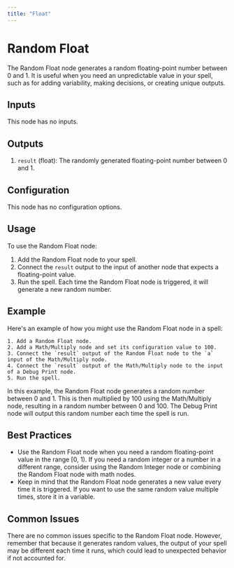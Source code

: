 ```yaml
---
title: "Float"
---
```


# Random Float

The Random Float node generates a random floating-point number between 0 and 1. It is useful when you need an unpredictable value in your spell, such as for adding variability, making decisions, or creating unique outputs.

## Inputs

This node has no inputs.

## Outputs

1. `result` (float): The randomly generated floating-point number between 0 and 1.

## Configuration

This node has no configuration options.

## Usage

To use the Random Float node:

1. Add the Random Float node to your spell.
2. Connect the `result` output to the input of another node that expects a floating-point value.
3. Run the spell. Each time the Random Float node is triggered, it will generate a new random number.

## Example

Here's an example of how you might use the Random Float node in a spell:

```
1. Add a Random Float node.
2. Add a Math/Multiply node and set its configuration value to 100.
3. Connect the `result` output of the Random Float node to the `a` input of the Math/Multiply node.
4. Connect the `result` output of the Math/Multiply node to the input of a Debug Print node.
5. Run the spell.
```

In this example, the Random Float node generates a random number between 0 and 1. This is then multiplied by 100 using the Math/Multiply node, resulting in a random number between 0 and 100. The Debug Print node will output this random number each time the spell is run.

## Best Practices

- Use the Random Float node when you need a random floating-point value in the range [0, 1). If you need a random integer or a number in a different range, consider using the Random Integer node or combining the Random Float node with math nodes.
- Keep in mind that the Random Float node generates a new value every time it is triggered. If you want to use the same random value multiple times, store it in a variable.

## Common Issues

There are no common issues specific to the Random Float node. However, remember that because it generates random values, the output of your spell may be different each time it runs, which could lead to unexpected behavior if not accounted for.